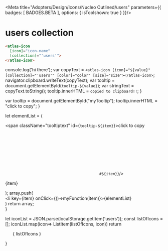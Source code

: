 
<Meta title="Adopters/Design/Icons/Nucleo Outlined/users" parameters={{ badges: [ BADGES.BETA ], options: { isToolshown: true } }}/>

# users collection

```html
<atlas-icon 
  [icon]="icon-name"  
  [collection]="'users'">
</atlas-icon>

```

<style>
{`
/* NOTE: This css is generated by Nucleo */
ul {
  display: flex;
  flex-wrap: wrap;
  justify-content: center;
  padding-left: 0;
}

ul li {
  border-radius: .4em;
  transition: background-color .2s;
  users-select: none;
  overflow: hidden;
  text-align: center;
  padding: 2em 1em 1em;
}

ul li:hover {
  background: hsla(0, 0%, 0%, 0.05);
  cursor: pointer;
}

ul p {
  display: block;
  font-size: 0.75rem;
  color: hsla(0, 0%, 0%, 0.5);
  users-select: text;
  cursor: pointer;
  max-width: 6rem;
  padding: 8px 0 4px;
}

ul p::selection {
  background: hsl(230, 93%, 66%);
  color: #fff;
}

ul p::-moz-selection {
  background: hsl(230, 93%, 66%);
  color: #fff;
}

.svg-wrapper {
  font-size: 32px;
}

.svg-wrapper svg {
  display: block;
  margin: 0 auto 10px;
}

/* --------------------------------

Icons

-------------------------------- */

:root {
  --icon-color-primary: inherit;
  --icon-color-secondary: currentColor;
}

.icon {
  display: inline-block;
  color: var(--icon-color-primary); /* icon primary color */
  height: 1em;
  width: 1em;
  line-height: 1;
  flex-shrink: 0;
  max-width: initial;
}

.icon use {
  /* icon secondary color */
  fill: var(--icon-color-secondary);
  stroke: var(--icon-color-secondary);
}

.css-122ju8q {
    padding: 0;
}

.icon-name {
    font-size: 12px;
}

/* --------------------------------

Caps/Corners

-------------------------------- */

.icon use {
  --icon-stroke-linecap-butt: butt;
  stroke-miterlimit: 10;
  stroke-linecap: square;
  stroke-linejoin: miter;
}

.stroke-round use {
  --icon-stroke-linecap-butt: round;
  stroke-linecap: round;
  stroke-linejoin: round;
}

/* --------------------------------

Tooltip

-------------------------------- */

.tooltip {
  position: relative;
  display: inline-block;
}

.tooltip .tooltiptext {
  visibility: hidden;
  width: 100%;
  background-color: #f6f9fc;
  color: #242323;
  text-align: center;
  padding: 3px;
  position: absolute;
  z-index: 1;
  bottom: 84%;
  left: 50%;
  margin-left: -75px;
  opacity: 0;
  transition: opacity 0.3s;
  font-size: 11px;
  justify-content: center;
  display: flex;
  align-items: center;
}

.tooltip:hover .tooltiptext {
  visibility: visible;
  opacity: 1;
}
    
    `}
</style>


  console.log('hi there');
  var copyText = `<atlas-icon [icon]="${value}" [collection]="'users'" [color]="color" [size]="size"></atlas-icon>`;
  navigator.clipboard.writeText(copyText);
  var tooltip = document.getElementById(`tooltip-${value}`);
  var stringText = copyText.toString();
  tooltip.innerHTML = `copied to clipboard!!`;
}

  var tooltip = document.getElementById("myTooltip");
  tooltip.innerHTML = "click to copy";
}

  let elementList = (
      <div>
          <span className="tooltiptext" id={`tooltip-${item}`}>click to copy</span>
          <div className="svg-wrapper">
          <svg className="icon">
            <use href={`#${item}`}/>
          </svg>
          </div>
          <p  data-folder="">
          {item}
          </p> 
      </div>
  );
  array.push( <div className="tooltip" key={item}><li key={item} onClick={()=>myFunction(item)}>{elementList}</li></div>)
  return array;   
}

  let iconList = JSON.parse(localStorage.getItem('users'));
  const listOfIcons = [];
  iconList.map(icon=> ListItem(listOfIcons, icon))
  return <ul>{ listOfIcons }</ul>
}

<Base/>
<svg xmlns="http://www.w3.org/2000/svg">
  <defs>
    <symbol id="address-book" viewBox="0 0 24 24">
      <path fill="currentColor" fill-rule="evenodd" d="M9 9a2.25 2.25 0 1 1 4.5 0A2.25 2.25 0 0 1 9 9Zm2.25-.75a.75.75 0 1 0 0 1.5.75.75 0 0 0 0-1.5Z"/>
      <path fill="currentColor" d="M11.25 12a4.501 4.501 0 0 0-4.41 3.6.75.75 0 1 0 1.47.3 3.001 3.001 0 0 1 5.88 0 .75.75 0 1 0 1.47-.3 4.501 4.501 0 0 0-4.41-3.6Z"/>
      <path fill="currentColor" fill-rule="evenodd" d="M4.5 3a.75.75 0 0 0-.75.75v16.5c0 .414.336.75.75.75h12a2.25 2.25 0 0 0 2.25-2.25V5.25A2.25 2.25 0 0 0 16.5 3h-12Zm.75 16.5v-15H16.5a.75.75 0 0 1 .75.75v13.5a.75.75 0 0 1-.75.75H5.25Z"/>
      <path fill="currentColor" d="M21 6.75a.75.75 0 0 0-1.5 0v3a.75.75 0 0 0 1.5 0v-3Z"/>
    </symbol>
    <symbol id="exchange" viewBox="0 0 24 24">
      <path fill="currentColor" fill-rule="evenodd" d="M6.75 3a2.25 2.25 0 1 0 0 4.5 2.25 2.25 0 0 0 0-4.5ZM6 5.25a.75.75 0 1 1 1.5 0 .75.75 0 0 1-1.5 0Zm.75 3A3.75 3.75 0 0 0 3 12c0 .414.336.75.75.75h6a.75.75 0 0 0 .75-.75 3.75 3.75 0 0 0-3.75-3.75Zm0 1.5c.98 0 1.813.626 2.122 1.5H4.628a2.251 2.251 0 0 1 2.122-1.5ZM15 13.5a2.25 2.25 0 1 1 4.5 0 2.25 2.25 0 0 1-4.5 0Zm2.25-.75a.75.75 0 1 0 0 1.5.75.75 0 0 0 0-1.5Zm0 3.75a3.75 3.75 0 0 0-3.75 3.75c0 .414.336.75.75.75h6a.75.75 0 0 0 .75-.75 3.75 3.75 0 0 0-3.75-3.75Zm0 1.5c.98 0 1.813.626 2.122 1.5h-4.244A2.251 2.251 0 0 1 17.25 18Z"/>
      <path fill="currentColor" d="M6 14.25a.75.75 0 0 1 .75.75v1.5h3.44l-.97-.97a.75.75 0 1 1 1.06-1.06l2.25 2.25a.75.75 0 0 1 0 1.06l-2.25 2.25a.75.75 0 1 1-1.06-1.06l.97-.97H6.75a1.5 1.5 0 0 1-1.5-1.5V15a.75.75 0 0 1 .75-.75ZM13.81 6l.97-.97a.75.75 0 0 0-1.06-1.06l-2.25 2.25-.005.005a.747.747 0 0 0-.215.523v.004a.748.748 0 0 0 .218.527m.002.001 2.25 2.25a.75.75 0 1 0 1.06-1.06l-.97-.97h3.44V9a.75.75 0 0 0 1.5 0V7.5a1.5 1.5 0 0 0-1.5-1.5h-3.44"/>
    </symbol>
    <symbol id="info-point" viewBox="0 0 24 24">
      <path fill="currentColor" fill-rule="evenodd" d="M12 3a2.625 2.625 0 1 0 0 5.25A2.625 2.625 0 0 0 12 3Zm-.796 1.83a1.125 1.125 0 1 1 1.592 1.59 1.125 1.125 0 0 1-1.591-1.59Zm4.546 6.42v2.25h1.5a.75.75 0 0 1 0 1.5h-.75v5.25a.75.75 0 0 1-.75.75h-7.5a.75.75 0 0 1-.75-.75V15h-.75a.75.75 0 0 1 0-1.5h1.5v-2.25A2.25 2.25 0 0 1 10.5 9h3a2.25 2.25 0 0 1 2.25 2.25Zm-5.78-.53a.75.75 0 0 1 .53-.22h3a.75.75 0 0 1 .75.75v2.25h-4.5v-2.25a.75.75 0 0 1 .22-.53ZM9 15v4.5h6V15H9Z"/>
    </symbol>
    <symbol id="man" viewBox="0 0 24 24">
      <path fill="currentColor" d="M10.125 4.875a1.875 1.875 0 1 0 3.75 0 1.875 1.875 0 0 0-3.75 0Z"/>
      <path fill="currentColor" fill-rule="evenodd" d="M12 7.5c-1.602 0-2.793.54-3.353.838a.75.75 0 0 0-.387.539l-.75 4.5a.75.75 0 0 0 .405.794L9 14.714v5.536c0 .414.336.75.75.75h4.5a.75.75 0 0 0 .75-.75v-5.537l1.085-.542a.75.75 0 0 0 .405-.794l-.75-4.5a.75.75 0 0 0-.387-.539A7.149 7.149 0 0 0 12 7.5Zm-2.92 5.577.597-3.575A5.645 5.645 0 0 1 12 9c.451 0 1.335.055 2.323.502l.596 3.575-1.004.502a.75.75 0 0 0-.415.671v5.25h-3v-5.25a.75.75 0 0 0-.415-.67l-1.004-.503Z"/>
    </symbol>
    <symbol id="meeting" viewBox="0 0 24 24">
      <path fill="currentColor" fill-rule="evenodd" d="M9.75 5.25a2.25 2.25 0 1 1 4.5 0 2.25 2.25 0 0 1-4.5 0ZM12 4.5A.75.75 0 1 0 12 6a.75.75 0 0 0 0-1.5Zm-5.25 6a2.25 2.25 0 1 0 0 4.5 2.25 2.25 0 0 0 0-4.5ZM6 12.75a.75.75 0 1 1 1.5 0 .75.75 0 0 1-1.5 0Zm.75 3A3.75 3.75 0 0 0 3 19.5c0 .414.336.75.75.75h6a.75.75 0 0 0 .75-.75 3.75 3.75 0 0 0-3.75-3.75Zm0 1.5c.98 0 1.813.626 2.122 1.5H4.628a2.251 2.251 0 0 1 2.122-1.5Zm8.25-4.5a2.25 2.25 0 1 1 4.5 0 2.25 2.25 0 0 1-4.5 0Zm2.25-.75a.75.75 0 1 0 0 1.5.75.75 0 0 0 0-1.5Zm0 3.75a3.75 3.75 0 0 0-3.75 3.75c0 .414.336.75.75.75h6a.75.75 0 0 0 .75-.75 3.75 3.75 0 0 0-3.75-3.75Zm0 1.5c.98 0 1.813.626 2.122 1.5h-4.244a2.251 2.251 0 0 1 2.122-1.5Z"/>
      <path fill="currentColor" d="M12 8.25c-1.12 0-2.126.492-2.812 1.269a.75.75 0 0 0 1.124.993A2.243 2.243 0 0 1 12 9.75c.672 0 1.274.293 1.688.762a.75.75 0 1 0 1.124-.993A3.74 3.74 0 0 0 12 8.25Z"/>
    </symbol>
    <symbol id="office-badge" viewBox="0 0 24 24">
      <path fill="currentColor" d="M12.75 11.25a.75.75 0 0 1 .75-.75h3.75a.75.75 0 0 1 0 1.5H13.5a.75.75 0 0 1-.75-.75Zm0 3a.75.75 0 0 1 .75-.75h3.75a.75.75 0 0 1 0 1.5H13.5a.75.75 0 0 1-.75-.75ZM8.625 12a1.5 1.5 0 1 0 0-3 1.5 1.5 0 0 0 0 3Zm2.842 2.786a3 3 0 0 0-5.684 0c-.161.475.22.964.722.964h4.24c.501 0 .882-.489.722-.964Z"/>
      <path fill="currentColor" fill-rule="evenodd" d="M5.25 4.5A2.25 2.25 0 0 0 3 6.75v10.5a2.25 2.25 0 0 0 2.25 2.25h13.5A2.25 2.25 0 0 0 21 17.25V6.75a2.25 2.25 0 0 0-2.25-2.25h-1.5a.75.75 0 0 0-.75.75.75.75 0 1 1-1.5 0 .75.75 0 0 0-.75-.75h-4.5a.75.75 0 0 0-.75.75.75.75 0 1 1-1.5 0 .75.75 0 0 0-.75-.75h-1.5ZM4.5 6.75A.75.75 0 0 1 5.25 6h.878a2.25 2.25 0 0 0 4.244 0h3.256a2.25 2.25 0 0 0 4.244 0h.878a.75.75 0 0 1 .75.75v10.5a.75.75 0 0 1-.75.75H5.25a.75.75 0 0 1-.75-.75V6.75Z"/>
    </symbol>
    <symbol id="user" viewBox="0 0 24 24">
      <path fill="currentColor" fill-rule="evenodd" d="M12 3a4.125 4.125 0 1 0 0 8.25A4.125 4.125 0 0 0 12 3ZM9.375 7.125a2.625 2.625 0 1 1 5.25 0 2.625 2.625 0 0 1-5.25 0ZM12 12.75a7.5 7.5 0 0 0-7.5 7.5c0 .414.336.75.75.75h13.5a.75.75 0 0 0 .75-.75 7.5 7.5 0 0 0-7.5-7.5Zm0 1.5a6 6 0 0 1 5.954 5.25H6.046A6 6 0 0 1 12 14.25Z"/>
    </symbol>
    <symbol id="user-c-frame" viewBox="0 0 24 24">
      <path fill="currentColor" fill-rule="evenodd" d="M12 6.75a3 3 0 1 0 0 6 3 3 0 0 0 0-6Zm-1.5 3a1.5 1.5 0 1 1 3 0 1.5 1.5 0 0 1-3 0Z"/>
      <path fill="currentColor" fill-rule="evenodd" d="M3 12a9 9 0 1 1 18 0 9 9 0 0 1-18 0Zm9-7.5a7.5 7.5 0 0 0-5.5 12.599 6 6 0 0 1 11 0A7.5 7.5 0 0 0 12 4.5Zm0 15c-1.597 0-3.078-.5-4.294-1.35a4.503 4.503 0 0 1 8.588 0A7.466 7.466 0 0 1 12 19.5Z"/>
    </symbol>
    <symbol id="user-check" viewBox="0 0 24 24">
      <path fill="currentColor" fill-rule="evenodd" d="M6.375 7.125a4.125 4.125 0 1 1 8.25 0 4.125 4.125 0 0 1-8.25 0ZM10.5 4.5a2.625 2.625 0 1 0 0 5.25 2.625 2.625 0 0 0 0-5.25Z"/>
      <path fill="currentColor" d="M3 20.25a7.5 7.5 0 0 1 11.667-6.236.75.75 0 1 1-.834 1.246 6 6 0 0 0-9.286 4.24H12a.75.75 0 0 1 0 1.5H3.75a.75.75 0 0 1-.75-.75Z"/>
      <path fill="currentColor" d="M20.03 16.28a.75.75 0 1 0-1.06-1.06l-3.22 3.22-.97-.97a.75.75 0 1 0-1.06 1.06l1.5 1.5a.75.75 0 0 0 1.06 0l3.75-3.75Z"/>
    </symbol>
    <symbol id="user-create" viewBox="0 0 24 24">
      <path fill="currentColor" fill-rule="evenodd" d="M10.5 3a4.125 4.125 0 1 0 0 8.25 4.125 4.125 0 0 0 0-8.25ZM7.875 7.125a2.625 2.625 0 1 1 5.25 0 2.625 2.625 0 0 1-5.25 0Z"/>
      <path fill="currentColor" d="M10.5 12.75a7.5 7.5 0 0 0-7.5 7.5c0 .414.336.75.75.75h10.5a.75.75 0 0 0 0-1.5H4.546a6 6 0 0 1 8.704-4.584.75.75 0 1 0 .689-1.332 7.47 7.47 0 0 0-3.44-.834Z"/>
      <path fill="currentColor" d="M17.25 14.25A.75.75 0 0 1 18 15v1.5h1.5a.75.75 0 0 1 0 1.5H18v1.5a.75.75 0 0 1-1.5 0V18H15a.75.75 0 0 1 0-1.5h1.5V15a.75.75 0 0 1 .75-.75Z"/>
    </symbol>
    <symbol id="user-delete-cross" viewBox="0 0 24 24">
      <path fill="currentColor" fill-rule="evenodd" d="M10.5 3a4.125 4.125 0 1 0 0 8.25 4.125 4.125 0 0 0 0-8.25ZM7.875 7.125a2.625 2.625 0 1 1 5.25 0 2.625 2.625 0 0 1-5.25 0Z"/>
      <path fill="currentColor" d="M10.5 12.75a7.5 7.5 0 0 0-7.5 7.5c0 .414.336.75.75.75H12a.75.75 0 0 0 0-1.5H4.546a6 6 0 0 1 7.288-5.101.75.75 0 0 0 .332-1.463 7.522 7.522 0 0 0-1.666-.186Zm9.53 1.72a.75.75 0 0 1 0 1.06l-1.72 1.72 1.72 1.72a.75.75 0 1 1-1.06 1.06l-1.72-1.72-1.72 1.72a.75.75 0 1 1-1.06-1.06l1.72-1.72-1.72-1.72a.75.75 0 1 1 1.06-1.06l1.72 1.72 1.72-1.72a.75.75 0 0 1 1.06 0Z"/>
    </symbol>
    <symbol id="user-delete-line" viewBox="0 0 24 24">
      <path fill="currentColor" fill-rule="evenodd" d="M6.375 7.125a4.125 4.125 0 1 1 8.25 0 4.125 4.125 0 0 1-8.25 0ZM10.5 4.5a2.625 2.625 0 1 0 0 5.25 2.625 2.625 0 0 0 0-5.25Z"/>
      <path fill="currentColor" d="M3 20.25a7.5 7.5 0 0 1 10.939-6.666.75.75 0 1 1-.689 1.332A6 6 0 0 0 4.546 19.5H15.75a.75.75 0 0 1 0 1.5h-12a.75.75 0 0 1-.75-.75Z"/>
      <path fill="currentColor" d="M15 16.5a.75.75 0 0 0 0 1.5h4.5a.75.75 0 0 0 0-1.5H15Z"/>
    </symbol>
    <symbol id="user-edit" viewBox="0 0 24 24">
      <path fill="currentColor" fill-rule="evenodd" d="M6.375 7.125a4.125 4.125 0 1 1 8.25 0 4.125 4.125 0 0 1-8.25 0ZM10.5 4.5a2.625 2.625 0 1 0 0 5.25 2.625 2.625 0 0 0 0-5.25Z"/>
      <path fill="currentColor" d="M3 20.25a7.5 7.5 0 0 1 9.166-7.314.75.75 0 1 1-.332 1.463A6 6 0 0 0 4.547 19.5H9.75a.75.75 0 0 1 0 1.5h-6a.75.75 0 0 1-.75-.75Z"/>
      <path fill="currentColor" fill-rule="evenodd" d="M17.78 12.22a.75.75 0 0 0-1.06 0l-3.75 3.75a.75.75 0 0 0-.198.348l-.75 3a.75.75 0 0 0 .91.91l3-.75a.75.75 0 0 0 .348-.198l3.75-3.75a.75.75 0 0 0 0-1.06l-2.25-2.25Zm-4 6.25.397-1.587 3.073-3.072L18.44 15l-3.073 3.073-1.586.396Z"/>
    </symbol>
    <symbol id="user-focus" viewBox="0 0 24 24">
      <path fill="currentColor" d="M6 5.25a.75.75 0 0 0-.75.75v3a.75.75 0 0 1-1.5 0V6A2.25 2.25 0 0 1 6 3.75h3a.75.75 0 0 1 0 1.5H6Z"/>
      <path fill="currentColor" fill-rule="evenodd" d="M12 6a2.625 2.625 0 1 0 0 5.25A2.625 2.625 0 0 0 12 6Zm-1.125 2.625a1.125 1.125 0 1 1 2.25 0 1.125 1.125 0 0 1-2.25 0ZM12 12a4.125 4.125 0 0 0-4.125 4.125v.375c0 .414.336.75.75.75h6.75a.75.75 0 0 0 .75-.75v-.375A4.125 4.125 0 0 0 12 12Zm0 1.5c1.322 0 2.416.978 2.598 2.25H9.402A2.626 2.626 0 0 1 12 13.5Z"/>
      <path fill="currentColor" d="M15 3.75a.75.75 0 0 0 0 1.5h3a.75.75 0 0 1 .75.75v3a.75.75 0 0 0 1.5 0V6A2.25 2.25 0 0 0 18 3.75h-3Zm4.5 10.5a.75.75 0 0 1 .75.75v3A2.25 2.25 0 0 1 18 20.25h-3a.75.75 0 0 1 0-1.5h3a.75.75 0 0 0 .75-.75v-3a.75.75 0 0 1 .75-.75ZM5.25 15a.75.75 0 0 0-1.5 0v3A2.25 2.25 0 0 0 6 20.25h3a.75.75 0 0 0 0-1.5H6a.75.75 0 0 1-.75-.75v-3Z"/>
    </symbol>
    <symbol id="user-location" viewBox="0 0 24 24">
      <path fill="currentColor" fill-rule="evenodd" d="M10.5 3a4.125 4.125 0 1 0 0 8.25 4.125 4.125 0 0 0 0-8.25ZM7.875 7.125a2.625 2.625 0 1 1 5.25 0 2.625 2.625 0 0 1-5.25 0Z"/>
      <path fill="currentColor" d="M10.5 12.75a7.5 7.5 0 0 0-7.5 7.5c0 .414.336.75.75.75h10.5a.75.75 0 0 0 0-1.5H4.546a6 6 0 0 1 6.622-5.213.75.75 0 0 0 .164-1.491 7.625 7.625 0 0 0-.832-.046ZM18 15a.75.75 0 1 1-1.5 0 .75.75 0 0 1 1.5 0Z"/>
      <path fill="currentColor" fill-rule="evenodd" d="m17.768 20.042.003-.003.008-.007.028-.027.101-.1a19.539 19.539 0 0 0 1.427-1.59c.39-.487.795-1.05 1.105-1.621.302-.555.56-1.2.56-1.831 0-2.354-2.011-3.613-3.75-3.613-1.739 0-3.75 1.26-3.75 3.613 0 .631.258 1.276.56 1.83.31.572.714 1.135 1.104 1.622a19.539 19.539 0 0 0 1.529 1.69l.028.027.008.007.003.003a.75.75 0 0 0 1.036 0Zm-.518-7.292c-1.141 0-2.25.802-2.25 2.113 0 .256.117.634.378 1.115.252.464.598.95.958 1.4.326.408.653.773.914 1.051.26-.278.588-.643.914-1.05.36-.45.706-.937.958-1.401.261-.48.378-.86.378-1.115 0-1.311-1.109-2.113-2.25-2.113Zm-.518 7.292.518-.542-.518.542Zm.518-.542.518.542-.518-.542Z"/>
    </symbol>
    <symbol id="user-s-frame" viewBox="0 0 24 24">
      <path fill="currentColor" fill-rule="evenodd" d="M12 6.75a3 3 0 1 0 0 6 3 3 0 0 0 0-6Zm-1.5 3a1.5 1.5 0 1 1 3 0 1.5 1.5 0 0 1-3 0Z"/>
      <path fill="currentColor" fill-rule="evenodd" d="M18 20.25H6A2.25 2.25 0 0 1 3.75 18V6A2.25 2.25 0 0 1 6 3.75h12A2.25 2.25 0 0 1 20.25 6v12A2.25 2.25 0 0 1 18 20.25Zm-12-15a.75.75 0 0 0-.75.75v12c0 .414.336.75.75.75h.046a6.001 6.001 0 0 1 11.908 0H18a.75.75 0 0 0 .75-.75V6a.75.75 0 0 0-.75-.75H6ZM12 15a4.501 4.501 0 0 0-4.438 3.75h8.876A4.501 4.501 0 0 0 12 15Z"/>
    </symbol>
    <symbol id="user-search" viewBox="0 0 24 24">
      <path fill="currentColor" fill-rule="evenodd" d="M10.5 3a4.125 4.125 0 1 0 0 8.25 4.125 4.125 0 0 0 0-8.25ZM7.875 7.125a2.625 2.625 0 1 1 5.25 0 2.625 2.625 0 0 1-5.25 0Z"/>
      <path fill="currentColor" d="M10.5 12.75a7.5 7.5 0 0 0-7.5 7.5c0 .414.336.75.75.75h10.5a.75.75 0 0 0 0-1.5H4.546a6 6 0 0 1 6.622-5.213.75.75 0 0 0 .164-1.491 7.625 7.625 0 0 0-.832-.046Z"/>
      <path fill="currentColor" fill-rule="evenodd" d="M18.335 17.274a3 3 0 1 0-1.06 1.06l1.695 1.696a.75.75 0 1 0 1.06-1.06l-1.695-1.696Zm-1.511-.477a.537.537 0 0 0-.027.027 1.5 1.5 0 1 1 .026-.026Z"/>
    </symbol>
    <symbol id="user-star" viewBox="0 0 24 24">
      <path fill="currentColor" fill-rule="evenodd" d="M6.375 7.125a4.125 4.125 0 1 1 8.25 0 4.125 4.125 0 0 1-8.25 0ZM10.5 4.5a2.625 2.625 0 1 0 0 5.25 2.625 2.625 0 0 0 0-5.25Z"/>
      <path fill="currentColor" d="M3 20.25a7.5 7.5 0 0 1 9.166-7.314.75.75 0 1 1-.332 1.463A6 6 0 0 0 4.547 19.5h6.703a.75.75 0 0 1 0 1.5h-7.5a.75.75 0 0 1-.75-.75Z"/>
      <path fill="currentColor" d="M20.497 15.243a.376.376 0 0 1 .207.64l-1.83 1.785.433 2.519a.374.374 0 0 1-.544.394L16.5 19.392l-2.263 1.19a.37.37 0 0 1-.394-.029.373.373 0 0 1-.15-.366l.433-2.52-1.83-1.784a.374.374 0 0 1 .207-.64l2.53-.367 1.131-2.292c.125-.255.546-.255.672 0l1.132 2.292 2.529.367Z"/>
    </symbol>
    <symbol id="users" viewBox="0 0 24 24">
      <path fill="currentColor" fill-rule="evenodd" d="M12 6a3 3 0 1 1 6 0 3 3 0 0 1-6 0Zm3-1.5a1.5 1.5 0 1 0 0 3 1.5 1.5 0 0 0 0-3Zm-6 3a3 3 0 1 0 0 6 3 3 0 0 0 0-6Zm-1.5 3a1.5 1.5 0 1 1 3 0 1.5 1.5 0 0 1-3 0ZM9 14.25a6 6 0 0 0-6 6c0 .414.336.75.75.75h10.5a.75.75 0 0 0 .75-.75 6 6 0 0 0-6-6Zm0 1.5c2.23 0 4.08 1.622 4.438 3.75H4.562A4.501 4.501 0 0 1 9 15.75Z"/>
      <path fill="currentColor" d="M15 9.75c-.29 0-.576.02-.857.06a.75.75 0 0 0 .214 1.486A4.501 4.501 0 0 1 19.438 15H15.75a.75.75 0 0 0 0 1.5h4.5a.75.75 0 0 0 .75-.75 6 6 0 0 0-6-6Z"/>
    </symbol>
    <symbol id="users-meeting" viewBox="0 0 24 24">
      <path fill="currentColor" fill-rule="evenodd" d="M12.75 3a1.5 1.5 0 0 0-1.5 1.5v6a.75.75 0 0 0 1.28.53l2.78-2.78h4.19a1.5 1.5 0 0 0 1.5-1.5V4.5A1.5 1.5 0 0 0 19.5 3h-6.75Zm0 1.5h6.75v2.25H15a.75.75 0 0 0-.53.22l-1.72 1.72V4.5ZM4.5 12.375a2.625 2.625 0 1 1 5.25 0 2.625 2.625 0 0 1-5.25 0Zm2.625-1.125a1.125 1.125 0 1 0 0 2.25 1.125 1.125 0 0 0 0-2.25ZM3 19.875a4.125 4.125 0 0 1 8.25 0v.375a.75.75 0 0 1-.75.75H3.75a.75.75 0 0 1-.75-.75v-.375Zm6.723-.375a2.626 2.626 0 0 0-5.196 0h5.196Zm7.152-3.75a4.125 4.125 0 0 0-4.125 4.125v.375c0 .414.336.75.75.75h6.75a.75.75 0 0 0 .75-.75v-.375a4.125 4.125 0 0 0-4.125-4.125Zm0 1.5c1.322 0 2.416.978 2.598 2.25h-5.196a2.626 2.626 0 0 1 2.598-2.25Z"/>
      <path fill="currentColor" fill-rule="evenodd" d="M14.25 12.375a2.625 2.625 0 1 1 5.25 0 2.625 2.625 0 0 1-5.25 0Zm2.625-1.125a1.125 1.125 0 1 0 0 2.25 1.125 1.125 0 0 0 0-2.25Z"/>
    </symbol>
    <symbol id="woman" viewBox="0 0 24 24">
      <path fill="currentColor" fill-rule="evenodd" d="M12 3a2.59 2.59 0 0 0-2.625 2.625A2.59 2.59 0 0 0 12 8.25a2.59 2.59 0 0 0 2.625-2.625A2.59 2.59 0 0 0 12 3Zm-1.125 2.625c0-.649.476-1.125 1.125-1.125s1.125.476 1.125 1.125S12.649 6.75 12 6.75s-1.125-.476-1.125-1.125ZM15 20.25v-3h1.5a.75.75 0 0 0 .71-.987l-1.907-5.724A2.25 2.25 0 0 0 13.168 9h-2.337a2.25 2.25 0 0 0-2.135 1.54l-1.908 5.723a.75.75 0 0 0 .712.987H9v3c0 .414.336.75.75.75h4.5a.75.75 0 0 0 .75-.75Zm-4.88-9.237a.75.75 0 0 1 .71-.513h2.338a.75.75 0 0 1 .712.513l1.579 4.737h-1.21a.75.75 0 0 0-.75.75v3H10.5v-3a.75.75 0 0 0-.75-.75H8.54l1.58-4.737Z"/>
    </symbol>
  </defs>
</svg>

